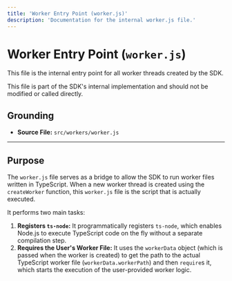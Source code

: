 ```yaml
---
title: 'Worker Entry Point (worker.js)'
description: 'Documentation for the internal worker.js file.'
---
```



# Worker Entry Point (`worker.js`)

This file is the internal entry point for all worker threads created by the SDK.

<Callout type="warning" title="Internal Use Only">
  This file is part of the SDK's internal implementation and should not be modified or called directly.
</Callout>

## Grounding

- **Source File:** `src/workers/worker.js`

---

## Purpose

The `worker.js` file serves as a bridge to allow the SDK to run worker files written in TypeScript. When a new worker thread is created using the `createWorker` function, this `worker.js` file is the script that is actually executed.

It performs two main tasks:
1.  **Registers `ts-node`:** It programmatically registers `ts-node`, which enables Node.js to execute TypeScript code on the fly without a separate compilation step.
2.  **Requires the User's Worker File:** It uses the `workerData` object (which is passed when the worker is created) to get the path to the actual TypeScript worker file (`workerData.workerPath`) and then `require`s it, which starts the execution of the user-provided worker logic.
